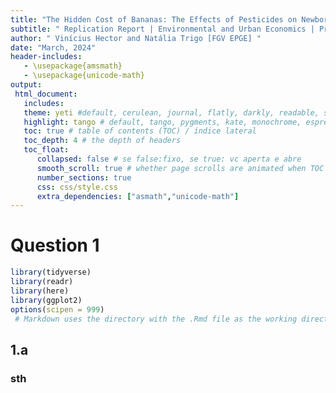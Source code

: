 ```yaml
---
title: "The Hidden Cost of Bananas: The Effects of Pesticides on Newborns’ Health "
subtitle: " Replication Report | Environmental and Urban Economics | Prof.: Sophie Mattes "
author: " Vinícius Hector and Natália Trigo [FGV EPGE] "
date: "March, 2024"
header-includes:
   - \usepackage{amsmath}
   - \usepackage{unicode-math}
output:
 html_document:
   includes:
   theme: yeti #default, cerulean, journal, flatly, darkly, readable, spacelab, united, cosmo, lumen, paper, sandstone, simplex, and yeti.
   highlight: tango # default, tango, pygments, kate, monochrome, espresso, zenburn, haddock, breezedark, and textmate
   toc: true # table of contents (TOC) / índice lateral
   toc_depth: 4 # the depth of headers
   toc_float: 
      collapsed: false # se false:fixo, se true: vc aperta e abre
      smooth_scroll: true # whether page scrolls are animated when TOC items are navigated to via mouse clicks
      number_sections: true
      css: css/style.css
      extra_dependencies: ["asmath","unicode-math"]
---
```


# Question 1

```r
library(tidyverse)
library(readr)
library(here)
library(ggplot2)
options(scipen = 999)
 # Markdown uses the directory with the .Rmd file as the working directory, which is not necessarily your ordinary working directory.

```

## 1.a





### sth
